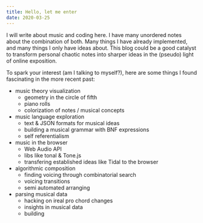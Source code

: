 ```yaml
---
title: Hello, let me enter
date: 2020-03-25
---
```


I will write about music and coding here. I have many unordered notes about the combination of both. Many things I have already implemented, and many things I only have ideas about. This blog could be a good catalyst to transform personal chaotic notes into sharper ideas in the (pseudo) light of online exposition.

To spark your interest (am I talking to myself?), here are some things I found fascinating in the more recent past:

- music theory visualization 
  - geometry in the circle of fifth
  - piano rolls
  - colorization of notes / musical concepts
- music language exploration
  - text & JSON formats for musical ideas
  - building a musical grammar with BNF expressions
  - self referentialism
- music in the browser
  - Web Audio API
  - libs like tonal & Tone.js
  - transfering established ideas like Tidal to the browser
- algorithmic composition
  - finding voicing through combinatorial search
  - voicing transitions
  - semi automated arranging
- parsing musical data
  - hacking on ireal pro chord changes
  - insights in musical data
  - building 

